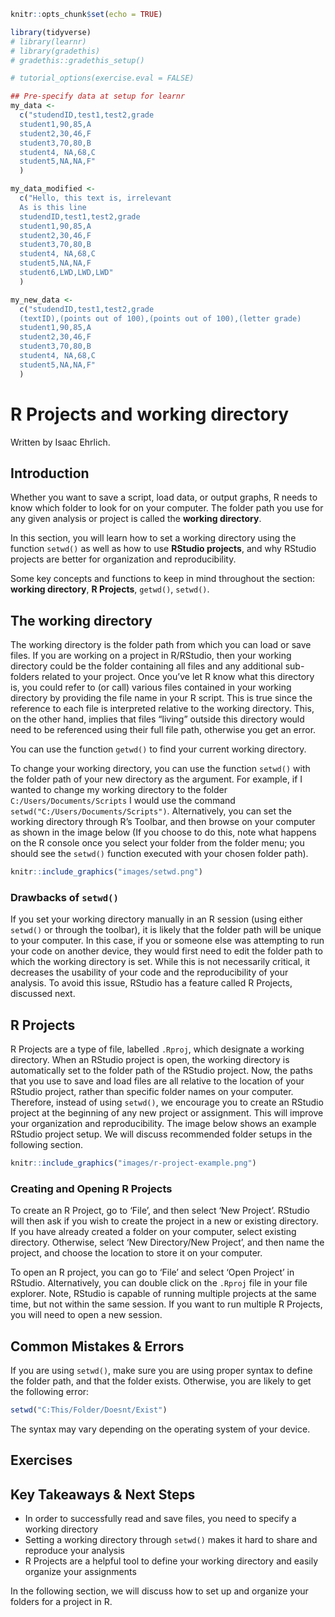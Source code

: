 

```r
knitr::opts_chunk$set(echo = TRUE)

library(tidyverse)
# library(learnr)
# library(gradethis)
# gradethis::gradethis_setup()

# tutorial_options(exercise.eval = FALSE)

## Pre-specify data at setup for learnr
my_data <- 
  c("studendID,test1,test2,grade 
  student1,90,85,A
  student2,30,46,F
  student3,70,80,B
  student4, NA,68,C
  student5,NA,NA,F"
  )

my_data_modified <- 
  c("Hello, this text is, irrelevant
  As is this line
  studendID,test1,test2,grade 
  student1,90,85,A
  student2,30,46,F
  student3,70,80,B
  student4, NA,68,C
  student5,NA,NA,F
  student6,LWD,LWD,LWD"
  )

my_new_data <- 
  c("studendID,test1,test2,grade
  (textID),(points out of 100),(points out of 100),(letter grade)
  student1,90,85,A
  student2,30,46,F
  student3,70,80,B
  student4, NA,68,C
  student5,NA,NA,F"
  )
```


# R Projects and working directory

Written by Isaac Ehrlich.


## Introduction

Whether you want to save a script, load data, or output graphs, R needs to know which folder to look for on your computer. The folder path you use for any given analysis or project is called the **working directory**.   

In this section, you will learn how to set a working directory using the function `setwd()` as well as how to use **RStudio projects**, and why RStudio projects are better for organization and reproducibility.

Some key concepts and functions to keep in mind throughout the section: **working directory**, **R Projects**, `getwd()`, `setwd()`.


## The working directory

The working directory is the folder path from which you can load or save files.
If you are working on a project in R/RStudio, then your working directory could be the folder containing all files and any additional sub-folders related to your project. Once you've let R know what this directory is, you could refer to (or call) various files contained in your working directory by providing the file name in your R script. This is true since the reference to each file is interpreted relative to the working directory. This, on the other hand, implies that files "living" outside this directory would need to be referenced using their full file path, otherwise you get an error. 

You can use the function `getwd()` to find your current working directory.

To change your working directory, you can use the function `setwd()` with the folder path of your new directory as the argument. For example, if I wanted to change my working directory to the folder `C:/Users/Documents/Scripts` I would use the command `setwd("C:/Users/Documents/Scripts")`. Alternatively, you can set the working directory through R's Toolbar, and then browse on your computer as shown in the image below (If you choose to do this, note what happens on the R console once you select your folder from the folder menu; you should see the `setwd()` function executed with your chosen folder path).

```r
knitr::include_graphics("images/setwd.png")
```

### Drawbacks of `setwd()`

If you set your working directory manually in an R session (using either `setwd()` or through the toolbar), it is  likely that the folder path will be unique to your computer. In this case, if you or someone else was attempting to run your code on another device, they would first need to edit the folder path to which the working directory is set. While this is not necessarily critical, it decreases the usability of your code and the reproducibility of your analysis. To avoid this issue, RStudio has a feature called R Projects, discussed next.

## R Projects

R Projects are a type of file, labelled `.Rproj`, which designate a working directory. When an RStudio project is open, the working directory is automatically set to the folder path of the RStudio project. Now, the paths that you use to save and load files are all relative to the location of your RStudio project, rather than specific folder names on your computer. Therefore, instead of using `setwd()`, we encourage you to create an RStudio project at the beginning of any new project or assignment. This will improve your organization and reproducibility. The image below shows an example RStudio project setup. We will discuss recommended folder setups in the following section.

```r
knitr::include_graphics("images/r-project-example.png")
```


### Creating and Opening R Projects

To create an R Project, go to 'File', and then select 'New Project'. RStudio will then ask if you wish to create the project in a new or existing directory. If you have already created a folder on your computer, select existing directory. Otherwise, select 'New Directory/New Project', and then name the project, and choose the location to store it on your computer.

To open an R project, you can go to 'File' and select 'Open Project' in RStudio. Alternatively, you can double click on the `.Rproj` file in your file explorer. Note, RStudio is capable of running multiple projects at the same time, but not within the same session. If you want to run multiple R Projects, you will need to open a new session.

## Common Mistakes & Errors

If you are using `setwd()`, make sure you are using proper syntax to define the folder path, and that the folder exists. Otherwise, you are likely to get the following error:

```r
setwd("C:This/Folder/Doesnt/Exist")
```

The syntax may vary depending on the operating system of your device.

## Exercises

<!-- ```{r repojq1, echo = FALSE} -->
<!-- question("R will automatically know where you want to save a file", -->
<!-- answer("True", message = "R might have a default, but it can't read your mind!"), -->
<!-- answer("False", correct = TRUE, message = "Correct! Don't forget about your working directory!"), -->
<!-- allow_retry = TRUE) -->
<!-- ``` -->

<!-- ```{r repojq2, echo = FALSE} -->
<!-- question("If you are using an R Project, the working directory is set to", -->
<!-- answer("your desktop"), -->
<!-- answer("a random folder"), -->
<!-- answer("the folder containing the R Project", correct = TRUE), -->
<!-- allow_retry = TRUE) -->
<!-- ``` -->

<!-- ```{r repojq3, echo = FALSE} -->
<!-- question("To specify the working directory, we recommend you use", -->
<!-- answer("setwd()"), -->
<!-- answer("an R Project", correct = TRUE), -->
<!-- answer("neither setwd() nor an R Project"), -->
<!-- answer("both setwd() and an R Project"), -->
<!-- allow_retry = TRUE) -->
<!-- ``` -->

## Key Takeaways & Next Steps

* In order to successfully read and save files, you need to specify a working directory
* Setting a working directory through `setwd()` makes it hard to share and reproduce your analysis
* R Projects are a helpful tool to define your working directory and easily organize your assignments 

In the following section, we will discuss how to set up and organize your folders for a project in R.
















